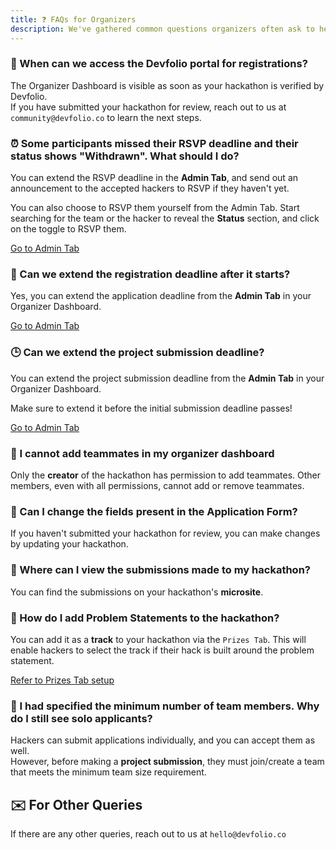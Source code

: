 ```yaml
---
title: ❓ FAQs for Organizers
description: We've gathered common questions organizers often ask to help guide you through the process and ensure your hackathon's success.
---
```


### 📝 When can we access the Devfolio portal for registrations?

The Organizer Dashboard is visible as soon as your hackathon is verified by Devfolio.  
If you have submitted your hackathon for review, reach out to us at `community@devfolio.co` to learn the next steps.


### ⏰ Some participants missed their RSVP deadline and their status shows "Withdrawn". What should I do?

You can extend the RSVP deadline in the **Admin Tab**, and send out an announcement to the accepted hackers to RSVP if they haven't yet.

You can also choose to RSVP them yourself from the Admin Tab. Start searching for the team or the hacker to reveal the **Status** section, and click on the toggle to RSVP them.

[Go to Admin Tab](dashboard/admin.mdx)


### 📅 Can we extend the registration deadline after it starts?

Yes, you can extend the application deadline from the **Admin Tab** in your Organizer Dashboard.

[Go to Admin Tab](dashboard/admin.mdx)


### 🕒 Can we extend the project submission deadline?

You can extend the project submission deadline from the **Admin Tab** in your Organizer Dashboard.

<Callout type="warning" title="Important">
Make sure to extend it before the initial submission deadline passes!
</Callout>

[Go to Admin Tab](dashboard/admin.mdx)


### 👥 I cannot add teammates in my organizer dashboard

Only the **creator** of the hackathon has permission to add teammates. Other members, even with all permissions, cannot add or remove teammates.


### 📝 Can I change the fields present in the Application Form?

If you haven't submitted your hackathon for review, you can make changes by updating your hackathon.


### 📂 Where can I view the submissions made to my hackathon?

You can find the submissions on your hackathon's **microsite**.


### 🧠 How do I add Problem Statements to the hackathon?

You can add it as a **track** to your hackathon via the `Prizes Tab`. This will enable hackers to select the track if their hack is built around the problem statement.

[Refer to Prizes Tab setup](setup/prizes.mdx)

### 👤 I had specified the minimum number of team members. Why do I still see solo applicants?

Hackers can submit applications individually, and you can accept them as well.  
However, before making a **project submission**, they must join/create a team that meets the minimum team size requirement.


## ✉️ For Other Queries

<Callout type="info" title="Need Help?">
If there are any other queries, reach out to us at <code>hello@devfolio.co</code>
</Callout>
